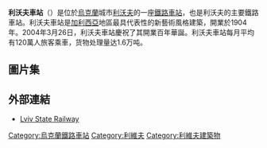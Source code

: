 {{Infobox station 
| name          = 利沃夫車站<br />{{lang|uk|Головний залізничний вокзал}}
| type          = 鐵路車站
| style         = 
| image         = Lviv Railway Station.png
| image_size    = 
| image_caption = 
| address       = {{UKR}}[[利沃夫|利沃夫]]
| coordinates   = {{coord|49|50|23|N|23|59|40|E|type:railwaystation_region:UA|display=inline,title}}
| line          = 
| other         = 
| structure     = 
| platform      = 
| depth         = 
| levels        = 
| tracks        = 
| parking       = 
| bicycle       = 
| baggage_check = 
| opened        = 1904
| closed        = 
| rebuilt       = 
| electrified   = 
| ADA           = 
| code          = 
| owned         = [[利沃夫鐵路局|利沃夫鐵路局]]
| zone          = 
| smartcardname = 
| smartcardstatus = 
| former        = 
| passengers    = 
| pass_year     = 
| pass_percent  = 
| pass_system   = 
| mpassengers   = 
| services      = 
| map_locator   = 
}}
'''利沃夫車站'''（{{lang-uk|Головний залізничний вокзал|Hopovny zapizychy vokzal}}）是位於[[烏克蘭|烏克蘭]]城市[[利沃夫|利沃夫]]的一座[[鐵路車站|鐵路車站]]，也是利沃夫的主要鐵路車站。利沃夫車站是[[加利西亞|加利西亞]]地區最具代表性的新藝術風格建築，開業於1904年。2004年3月26日，利沃夫車站慶祝了其開業百年華誕。利沃夫車站每月平均有120萬人旅客乘車，货物处理量达1.6万吨。

==圖片集==
{{Gallery
|title=
|width=200
|height=150
|align=center
|File:46-101-0376 Lviv SAM 7016.jpg|車站正面
|File:Lwow railway station02.jpg|月台
|File:Lviv Train Station with ЧМЭ3-3413 & HRC S2-004.jpg|月台
|File:Вокзал - панорама.jpg|車站全景
}}

== 外部連結 ==
{{Commons category|Train stations in Lviv}}
* {{uk icon}} [http://www.railway.lviv.ua/index.php Lviv State Railway] {{Wayback|url=http://www.railway.lviv.ua/index.php |date=20200928213941 }}

[[Category:烏克蘭鐵路車站|Category:烏克蘭鐵路車站]]
[[Category:利維夫|Category:利維夫]]
[[Category:利維夫建築物|Category:利維夫建築物]]